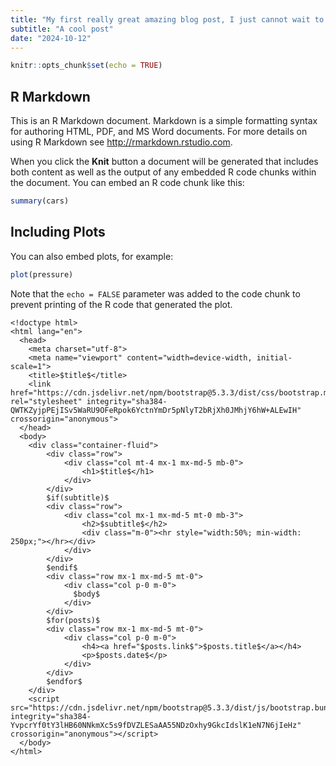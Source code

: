 ```yaml
---
title: "My first really great amazing blog post, I just cannot wait to post it yay"
subtitle: "A cool post"
date: "2024-10-12"
---
```


```r
knitr::opts_chunk$set(echo = TRUE)
```

## R Markdown

This is an R Markdown document. Markdown is a simple formatting syntax for authoring HTML, PDF, and MS Word documents. For more details on using R Markdown see <http://rmarkdown.rstudio.com>.

When you click the **Knit** button a document will be generated that includes both content as well as the output of any embedded R code chunks within the document. You can embed an R code chunk like this:

```r
summary(cars)
```

## Including Plots

You can also embed plots, for example:

```r
plot(pressure)
```

Note that the `echo = FALSE` parameter was added to the code chunk to prevent printing of the R code that generated the plot.

```
<!doctype html>
<html lang="en">
  <head>
    <meta charset="utf-8">
    <meta name="viewport" content="width=device-width, initial-scale=1">
    <title>$title$</title>
    <link href="https://cdn.jsdelivr.net/npm/bootstrap@5.3.3/dist/css/bootstrap.min.css" rel="stylesheet" integrity="sha384-QWTKZyjpPEjISv5WaRU9OFeRpok6YctnYmDr5pNlyT2bRjXh0JMhjY6hW+ALEwIH" crossorigin="anonymous">
  </head>
  <body>
    <div class="container-fluid">
        <div class="row">
            <div class="col mt-4 mx-1 mx-md-5 mb-0">
                <h1>$title$</h1>
            </div>
        </div>
        $if(subtitle)$
        <div class="row">
            <div class="col mx-1 mx-md-5 mt-0 mb-3">
                <h2>$subtitle$</h2>
                <div class="m-0"><hr style="width:50%; min-width: 250px;"></hr></div>
            </div>
        </div>
        $endif$
        <div class="row mx-1 mx-md-5 mt-0">
            <div class="col p-0 m-0">
              $body$
            </div>
        </div>
        $for(posts)$
        <div class="row mx-1 mx-md-5 mt-0">
            <div class="col p-0 m-0">
                <h4><a href="$posts.link$">$posts.title$</a></h4>
                <p>$posts.date$</p>
            </div>
        </div>
        $endfor$
    </div>
    <script src="https://cdn.jsdelivr.net/npm/bootstrap@5.3.3/dist/js/bootstrap.bundle.min.js" integrity="sha384-YvpcrYf0tY3lHB60NNkmXc5s9fDVZLESaAA55NDzOxhy9GkcIdslK1eN7N6jIeHz" crossorigin="anonymous"></script>
  </body>
</html>
```
